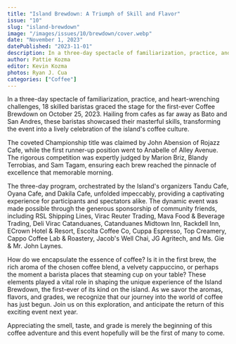 ```yaml
---
title: "Island Brewdown: A Triumph of Skill and Flavor"
issue: "10"
slug: "island-brewdown"
image: "/images/issues/10/brewdown/cover.webp"
date: "November 1, 2023"
datePublished: "2023-11-01"
description: In a three-day spectacle of familiarization, practice, and heart-wrenching challenges, 18 skilled baristas graced the stage for the first-ever Coffee Brewdown on October 25, 2023.
author: Pattie Kozma
editor: Kevin Kozma
photos: Ryan J. Cua
categories: ["Coffee"]
---
```


In a three-day spectacle of familiarization, practice, and heart-wrenching challenges, 18 skilled baristas graced the stage for the first-ever Coffee Brewdown on October 25, 2023. Hailing from cafes as far away as Bato and San Andres, these baristas showcased their masterful skills, transforming the event into a lively celebration of the island's coffee culture.

The coveted Championship title was claimed by John Abension of Rojazz Cafe, while the first runner-up position went to Anabelle of Alley Avenue. The rigorous competition was expertly judged by Marion Briz, Blandy Terrobias, and Sam Tagam, ensuring each brew reached the pinnacle of excellence that memorable morning.

<BlogImage
  width="1000"
  height="1000"
  className="w-full"
  src="/images/issues/10/brewdown/image-1.webp"
  alt="The Champion, John Abension, of Rojazz Cafe"
/>

The three-day program, orchestrated by the Island's organizers Tandu Cafe, Oyana Cafe, and Dakila Cafe, unfolded impeccably, providing a captivating experience for participants and spectators alike. The dynamic event was made possible through the generous sponsorship of community friends, including RSL Shipping Lines, Virac Reuter Trading, Mava Food & Beverage Trading, Deli Virac Catanduanes, Catanduanes Midtown Inn, Rackdell Inn, ECrown Hotel & Resort, Escolta Coffee Co, Cuppa Espresso, Top Creamery, Cappo Coffee Lab & Roastery, Jacob's Well Chai, JG Agritech, and Ms. Gie & Mr. John Laynes.

<TwoColumn>
  <BlogImage
    width="1000"
    height="1000"
    className="w-full"
    src="/images/issues/10/brewdown/image-2.webp"
    alt="The front door entrance of Oyana Cafe"
  />
  <BlogImage
    width="1000"
    height="1000"
    className="w-full"
    src="/images/issues/10/brewdown/image-3.webp"
    alt="A group picture of the owners and staff of Oyana Cafe"
  />
</TwoColumn>

How do we encapsulate the essence of coffee? Is it in the first brew, the rich aroma of the chosen coffee blend, a velvety cappuccino, or perhaps the moment a barista places that steaming cup on your table? These elements played a vital role in shaping the unique experience of the Island Brewdown, the first-ever of its kind on the island. As we savor the aromas, flavors, and grades, we recognize that our journey into the world of coffee has just begun. Join us on this exploration, and anticipate the return of this exciting event next year.

Appreciating the smell, taste, and grade is merely the beginning of this coffee adventure and this event hopefully will be the first of many to come.
